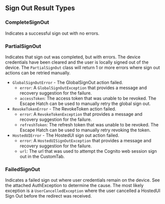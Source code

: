 ## Sign Out Result Types

### CompleteSignOut
Indicates a successful sign out with no errors.

### PartialSignOut
Indicates that sign out was completed, but with errors. 
The device credentials have been cleared and the user is locally signed out of the device.
The `PartialSignOut` class will return 1 or more errors where sign out actions can be retried manually.
* `GlobalSignOutError` - The GlobalSignOut action failed.
    - `error`: A `GlobalSignOutException` that provides a message and recovery suggestion for the failure.
    - `accessToken`: The access token that was unable to be revoked. The Escape Hatch can be used to manually retry the global sign out.
* `RevokeTokenError` - The RevokeToken action failed.
    - `error`: A `RevokeTokenException` that provides a message and recovery suggestion for the failure.
    - `refreshToken`: The refresh token that was unable to be revoked. The Escape Hatch can be used to manually retry revoking the token.
* `HostedUIError` - The HostedUI sign out action failed.
    - `error`: A `HostedUISignOutException` that provides a message and recovery suggestion for the failure.
    - `url`: The url that was used to attempt the Cognito web session sign out in the CustomTab. 

### FailedSignOut
Indicates a failed sign out where user credentials remain on the device. 
See the attached AuthException to determine the cause. 
The most likely exception is a `UserCancelledException` where the user cancelled a HostedUI Sign Out before the redirect was received.